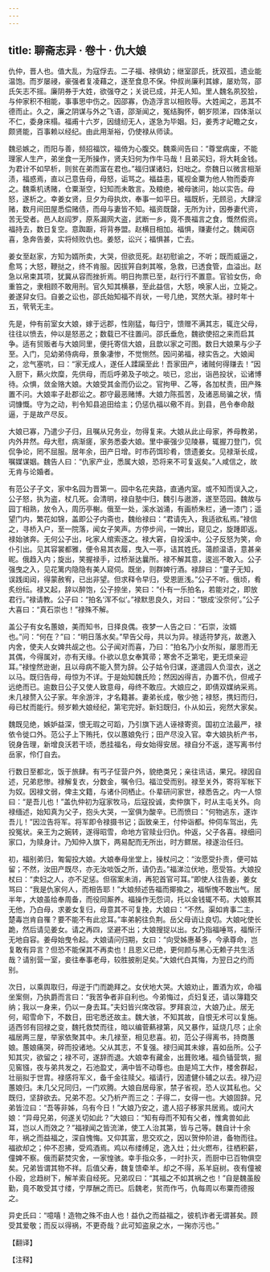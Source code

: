 ```yaml
---
---
---
```

title: 聊斋志异 · 卷十 · 仇大娘
---

仇仲，晋人也。值大乱，为寇俘去。二子福、禄俱幼；继室邵氏，抚双孤，遗业能温饱。而岁屡祲，豪强者复凌藉之，遂至食息不保。仲叔尚廉利其嫁，屡劝驾，邵氏矢志不摇。廉阴券于大姓，欲强夺之；关说已成，并无人知。里人魏名夙狡狯，与仲家积不相能，事事思中伤之。因邵寡，伪造浮言以相败辱。大姓闻之，恶其不德而止。久之，廉之阴谋与外之飞语，邵渐闻之，冤结胸怀，朝岁陨涕，四体渐以不仁，委身床榻。福甫十六岁，因缝纫无人，遂急为毕姻。妇，姜秀才屺瞻之女，颇贤能，百事赖以经纪。由此用渐裕，仍使禄从师读。

魏忌嫉之，而阳与善，频招福饮，福倚为心腹交。魏乘间告曰：“尊堂病废，不能理家人生产，弟坐食一无所操作，贤夫妇何为作牛马哉！且弟买妇，将大耗金钱。为君计不如早析，则贫在弟而富在君也。”福归谋诸妇，妇咄之。奈魏日以微言相渐渍，福惑焉，直以己意告母，母怒，诟骂之。福益恚，辄视金粟为他人物而委弃之。魏乘机诱赌，仓粟渐空，妇知而未敢言。及粮绝，被母骇问，始以实告。母怒，遂析之。幸姜女贤，旦夕为母执炊，奉事一如平日。福既析，无顾忌，大肆淫赌，数月间田屋悉偿赌债，而母与妻皆不知。福资既罄，无所为计，因券妻代资，苦无受者。邑人赵阎罗，原系漏网大盗，武断一乡，竟不畏福言之食，慨然假资。福持去，数日复空。意踟蹰，将背券盟。赵横目相加。福惧，赚妻付之。魏闻窃喜，急奔告姜，实将倾败仇也。姜怒，讼兴；福惧甚，亡去。

姜女至赵家，方知为婿所卖，大哭，但欲觅死。赵初慰谕之，不听；既而威逼之，愈骂；大怒，鞭挞之，终不肯服。因拔笄自刺其喉，急救，已透食管，血溢出。赵急以帛束其项，犹冀从容而挫折焉。明日拘票已至，赵行行不置意。官验女伤，命重笞之，隶相顾不敢用刑。官久知其横暴，至此益信，大怒，唤家人出，立毙之。姜遂舁女归。自姜之讼也，邵氏始知福不肖状，一号几绝，冥然大渐。禄时年十五，茕茕无主。

先是，仲有前室女大娘，嫁于远郡，性刚猛，每归宁，馈赠不满其志，辄迕父母，往往以愤去，仲以是怒恶之；数载已不往置问。邵氏垂危，魏欲使招之来而启其争。适有贸贩者与大娘同里，便托寄信大娘，且歆以家之可图。数日大娘果与少子至。入门，见幼弟侍病母，景象凄惨，不觉恻然。因问弟福，禄实告之。大娘闻之，忿气塞吭，曰：“家无成人，遂任人蹂躏至此！吾家田产，诸贼何得赚去！”因入厨下，爇火炊糜，先供母，而后呼弟及子啖之。啖已，忿出，诣邑投状，讼诸博待。众惧，敛金赂大娘。大娘受其金而仍讼之。官拘甲、乙等，各加杖责，田产殊置不问。大娘率子赴郡讼之。郡守最恶赌博。大娘力陈孤苦，及诸恶局骗之状，情词慷慨。守为之动，判令知县追田给主；仍惩仇福以儆不肖。到县，邑令奉命敲逼，于是故产尽反。

大娘已寡，乃遣少子归，且嘱从兄务业，勿得复来。大娘从此止母家，养母教弟，内外井然。母大慰，病渐瘥，家务悉委大娘。里中豪强少见陵暴，辄握刀登门，侃侃争论，罔不屈服。居年余，田产日增。时市药饵珍肴，馈遗姜女。见禄渐长成，嘱媒谋姻。魏告人曰：“仇家产业，悉属大娘，恐将来不可复返矣。”人咸信之，故无肯与论婚者。

有范公子子文，家中名园为晋第一。园中名花夹路，直通内室。或不知而误入之，公子怒，执为盗，杖几死。会清明，禄自塾中归，魏引与遨游，遂至范园。魏故与园丁相熟，放令入，周历亭榭。俄至一处，溪水汹涌，有画桥朱栏，通一漆门；遥望门内，繁花如锦，盖即公子内斋也，魏绐禄曰：“君请先入，我适欲私焉。”禄信之，寻桥入户，至一院落，闻女子笑声。方停步间，一婢出，窥见之，旋踵即返。禄始骇奔。无何公子出，叱家人绾索逐之。禄大窘，自投溪中。公子反怒为笑，命仆引出。见其容裳都雅，便令易其衣履，曳入一亭，诘其姓氏。蔼颜温语，意甚亲昵。俄趋入内；旋出，笑握禄手，过桥渐达曩所。禄不解其意，逡巡不敢入。公子强曳之入，见花篱内隐隐有美人窥伺。既坐，则群婢行酒。禄辞曰：“童子无知，误践闺闼，得蒙赦宥，已出非望。但求释令早归，受恩匪浅。”公子不听。俄顷，肴炙纷纭。禄又起，辞以醉饱，公子捺坐，笑曰：“仆有一乐拍名，若能对之，即放君行。”禄请教。公子曰：“拍名‘浑不似’。”禄默思良久，对曰：“银成‘没奈何’。”公子大喜曰：“真石崇也！”禄殊不解。

盖公子有女名蕙娘，美而知书，日择良偶。夜梦一人告之曰：“石崇，汝婿也。”问：“何在？”曰：“明日落水矣。”早告父母，共以为异。禄适符梦兆，故邀入内舍，使夫人女婢共觇之也。公子闻对而喜，乃曰：“拍名乃小女所拟，屡思而无其偶，今得属对，亦有天缘。仆欲以息女奉箕帚；寒舍不乏第宅，更无烦亲迎耳。”禄惶然逊谢，且以母病不能入赘为辞。公子姑令归谋，遂遣园人负湿衣，送之以马。既归告母，母惊为不详。于是始知魏氏险；然因凶得吉，办置不仇，但戒子远绝而已。逾数日公子又使人致意母，母终不敢应。大娘应之，即倩双媒纳采焉。未几禄赘入公子家。年余游泮，才名籍甚。妻弟长成，敬少弛；禄怒，携妇而归，母已杖而能行。频岁赖大娘经纪，第宅完好。新妇既归，仆从如云，宛然大家矣。

魏既见绝，嫉妒益深，恨无瑕之可蹈，乃引旗下逃人诬禄寄资。国初立法最严，禄依令徙口外。范公子上下贿托，仅以蕙娘免行；田产尽没入官。幸大娘执析产书，锐身告理，新增良沃若干顷，悉挂福名，母女始得安居。禄自分不返，遂写离书付岳家，伶仃自去。

行数日至都北，饭于旅肆。有丐子怔营户外，貌绝类兄；亲往讯诘，果兄。禄因自述，兄弟悲惨。禄解复衣，分数金，嘱令归。福泣受而别。禄至关外，寄将军帐下为奴。因禄文弱，俾主文籍，与诸仆同栖止。仆辈研问家世，禄悉告之。内一人惊曰：“是吾儿也！”盖仇仲初为寇家牧马，后寇投诚，卖仲旗下，时从主屯关外。向禄缅述，始知真为父子，抱头大哭，一室俱为酸辛。已而愤曰：“何物逃东，遂诈吾儿！”因泣告将军。将军即令禄摄书记；函致亲王，付仲诣都。仲伺车驾出，先投冤状。亲王为之婉转，遂得昭雪，命地方官赎业归仇。仲返，父子各喜。禄细问家口，为赎身计。乃知仲入旗下，两易配而无所出，时方鳏居。禄遂治任归。

初，福别弟归，匍匐投大娘。大娘奉母坐堂上，操杖问之：“汝愿受扑责，便可姑留；不然，汝田产既尽，亦无汝啖饭之所，请仍去。”福涕泣伏地，愿受笞。大娘投杖曰：“卖妇之人，亦不足惩。但宿案未消，再犯首官可耳。”即使人往告姜，姜女骂曰：“我是仇家何人，而相告耶！”大娘频述告福而揶揄之，福惭愧不敢出气。居半年，大娘虽给奉周备，而役同厮养。福操作无怨词，托以金钱辄不苟。大娘察其无他，乃白母，求姜女复归，母意其不可复挽，大娘曰：“不然。渠如肯事二主，楚毒岂肯自罹？要不能不有此忿耳。”率弟躬往负荆。岳父母诮让良切。大娘叱使长跪，然后请见姜女。请之再四，坚避不出；大娘搜捉以出。女乃指福唾骂，福惭汗无地自容。姜母始曳令起。大娘请问归期，女曰：“向受姊惠綦多，今承尊命，岂复敢有异言？但恐不能保其不再卖也！且恩义已绝，更何颜与黑心无赖子共生活哉？请别营一室，妾往奉事老母，较胜披削足矣。”大娘代白其悔，为翌日之约而别。

次日，以乘舆取归，母逆于门而跪拜之。女伏地大哭。大娘劝止，置酒为欢，命福坐案侧，乃执爵而言曰：“我苦争者非自利也。今弟悔过，贞妇复还，请以簿籍交纳；我以一身来，仍以一身去耳。”夫妇皆兴席改容。罗拜哀泣，大娘乃止。居无何，昭雪命下，不数日，田宅悉还故主。魏大骇，不知其故，自恨无术可以复施。适西邻有回禄之变，魏托救焚而往，暗以编菅爇禄第，风又暴作，延烧几尽；止余福居两三屋，举家依聚其中。未几禄至，相见悲喜。初，范公子得离书，持商蕙娘。蕙娘痛哭，碎而投诸地。父从其志，不复强。禄归闻其未嫁，喜如岳所。公子知其灾，欲留之；禄不可，遂辞而退。大娘幸有藏金，出葺败堵。福负锸营筑，掘见窖镪，夜与弟共发之，石池盈丈，满中皆不动尊也。由是鸠工大作，楼舍群起，壮丽拟于世胄。禄感将军义，备千金往赎父。福请行，因遣健仆辅之以去。禄乃迎蕙娘归。未几父兄同归，一门欢腾。大娘自居母家，禁子省视，恐人议其私也。父既归，坚辞欲去。兄弟不忍。父乃析产而三之：子得二，女得一也。大娘固辞。兄弟皆泣曰：“吾等非姊，乌有今日！”大娘乃安之，遣人招子移家共居焉。或问大娘：“异母兄弟，何遂关切如此？”大娘曰：“知有母而不知有父者，惟禽兽如此耳，岂以人而效之？”福禄闻之皆流涕，使工人治其第，皆与己等。魏自计十余年，祸之而益福之，深自愧悔。又仰其富，思交欢之，因以贺仲阶进，备物而往。福欲却之；仲不忍拂，受鸡酒焉。鸡以布缕缚足，逸入灶；灶火燃布，往栖积薪，僮婢不察。俄而薪焚灾舍，一家惶骇。幸手指众多，一时扑灭，而厨中已百物俱空矣。兄弟皆谓其物不祥。后值父寿，魏复馈牵羊。却之不得，系羊庭树。夜有僮被仆殴，忿趋树下，解羊索自经死。兄弟叹曰：“其福之不如其祸之也！”自是魏虽殷勤，竟不敢受其寸缕，宁厚酬之而已。后魏老，贫而作丐，仇每周以布粟而德报之。

异史氏曰：“噫嘻！造物之殊不由人也！益仇之而益福之，彼机诈者无谓甚矣。顾受其爱敬；而反以得祸，不更奇哉？此可知盗泉之水，一掬亦污也。”

【翻译】

【注释】

